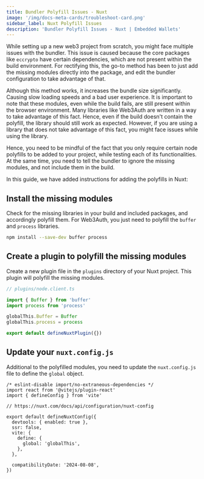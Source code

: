 ```yaml
---
title: Bundler Polyfill Issues - Nuxt
image: '/img/docs-meta-cards/troubleshoot-card.png'
sidebar_label: Nuxt Polyfill Issues
description: 'Bundler Polyfill Issues - Nuxt | Embedded Wallets'
---
```


While setting up a new web3 project from scratch, you might face multiple issues with the bundler. This issue is caused because the core packages like `eccrypto` have certain dependencies, which are not present within the build environment. For rectifying this, the go-to method has been to just add the missing modules directly into the package, and edit the bundler configuration to take advantage of that.

Although this method works, it increases the bundle size significantly. Causing slow loading speeds and a bad user experience. It is important to note that these modules, even while the build fails, are still present within the browser environment. Many libraries like Web3Auth are written in a way to take advantage of this fact. Hence, even if the build doesn't contain the polyfill, the library should still work as expected. However, if you are using a library that does not take advantage of this fact, you might face issues while using the library.

Hence, you need to be mindful of the fact that you only require certain node polyfills to be added to your project, while testing each of its functionalities. At the same time, you need to tell the bundler to ignore the missing modules, and not include them in the build.

In this guide, we have added instructions for adding the polyfills in Nuxt:

## Install the missing modules

Check for the missing libraries in your build and included packages, and accordingly polyfill them. For Web3Auth, you just need to polyfill the `buffer` and `process` libraries.

```bash npm2yarn
npm install --save-dev buffer process
```

## Create a plugin to polyfill the missing modules

Create a new plugin file in the `plugins` directory of your Nuxt project. This plugin will polyfill the missing modules.

```javascript title:"node.client.ts"
// plugins/node.client.ts

import { Buffer } from 'buffer'
import process from 'process'

globalThis.Buffer = Buffer
globalThis.process = process

export default defineNuxtPlugin({})
```

## Update your `nuxt.config.js`

Additional to the polyfilled modules, you need to update the `nuxt.config.js` file to define the `global` object.

```tsx
/* eslint-disable import/no-extraneous-dependencies */
import react from '@vitejs/plugin-react'
import { defineConfig } from 'vite'

// https://nuxt.com/docs/api/configuration/nuxt-config

export default defineNuxtConfig({
  devtools: { enabled: true },
  ssr: false,
  vite: {
    define: {
      global: 'globalThis',
    },
  },

  compatibilityDate: '2024-08-08',
})
```
